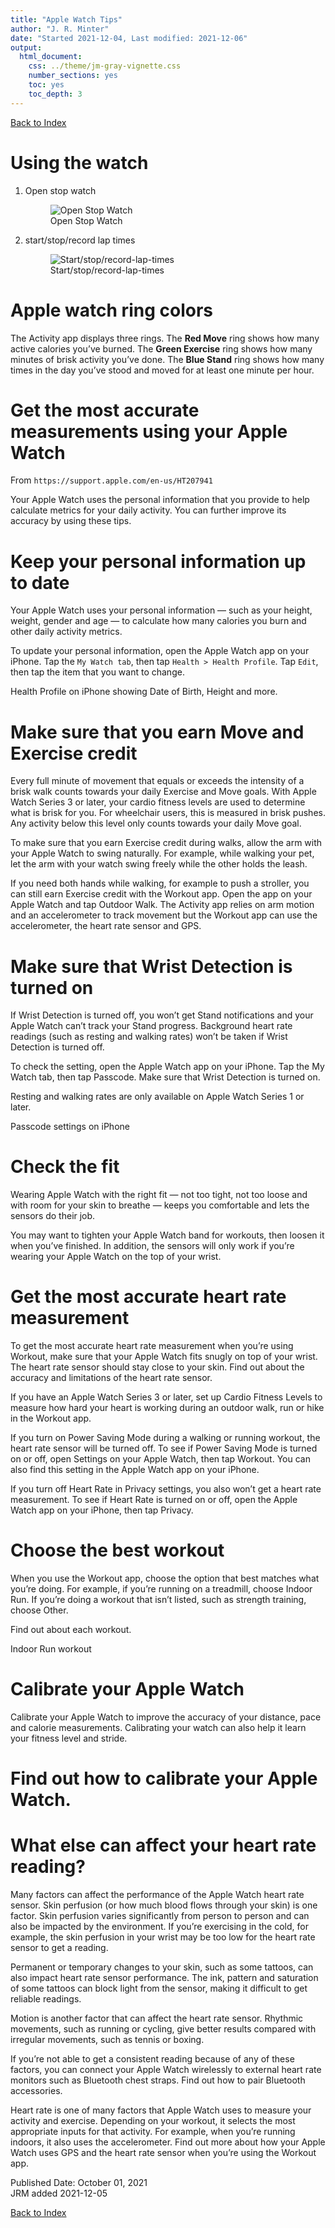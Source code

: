 ```yaml
---
title: "Apple Watch Tips"
author: "J. R. Minter"
date: "Started 2021-12-04, Last modified: 2021-12-06"
output:
  html_document:
    css: ../theme/jm-gray-vignette.css
    number_sections: yes
    toc: yes
    toc_depth: 3
---
```

[Back to Index](../README.html)

# Using the watch

1. Open stop watch

    ![Open Stop Watch](1-open-stopwatch.png)

2. start/stop/record lap times

    ![Start/stop/record-lap-times](2-start-stop-record-lap-times.png)

# Apple watch ring colors

The Activity app displays three rings. The **Red Move** ring shows how many active
calories you've burned. The **Green Exercise** ring shows how many minutes of
brisk activity you've done. The **Blue Stand** ring shows how many times in the
day you've stood and moved for at least one minute per hour.


# Get the most accurate measurements using your Apple Watch

From `https://support.apple.com/en-us/HT207941`

Your Apple Watch uses the personal information that you provide to help
calculate metrics for your daily activity. You can further improve its
accuracy by using these tips.

# Keep your personal information up to date

Your Apple Watch uses your personal information — such as your height, weight,
gender and age — to calculate how many calories you burn and other daily
activity metrics. 

To update your personal information, open the Apple Watch app on your iPhone.
Tap the `My Watch tab`, then tap `Health > Health Profile`.
Tap `Edit`, then tap the item that you want to change.

Health Profile on iPhone showing Date of Birth, Height and more.

# Make sure that you earn Move and Exercise credit

Every full minute of movement that equals or exceeds the intensity of a brisk
walk counts towards your daily Exercise and Move goals. With Apple Watch Series
3 or later, your cardio fitness levels are used to determine what is brisk for
you. For wheelchair users, this is measured in brisk pushes. Any activity below
this level only counts towards your daily Move goal.

To make sure that you earn Exercise credit during walks, allow the arm with your
Apple Watch to swing naturally. For example, while walking your pet, let the arm
with your watch swing freely while the other holds the leash.

If you need both hands while walking, for example to push a stroller, you can
still earn Exercise credit with the Workout app. Open the app on your Apple
Watch and tap Outdoor Walk. The Activity app relies on arm motion and an
accelerometer to track movement but the Workout app can use the accelerometer,
the heart rate sensor and GPS.


# Make sure that Wrist Detection is turned on

If Wrist Detection is turned off, you won’t get Stand notifications and your
Apple Watch can’t track your Stand progress. Background heart rate readings
(such as resting and walking rates) won’t be taken if Wrist Detection is turned
off. 

To check the setting, open the Apple Watch app on your iPhone. Tap the My Watch
tab, then tap Passcode. Make sure that Wrist Detection is turned on.

Resting and walking rates are only available on Apple Watch Series 1 or later.

Passcode settings on iPhone

# Check the fit

Wearing Apple Watch with the right fit — not too tight, not too loose and with
room for your skin to breathe — keeps you comfortable and lets the sensors do
their job.  

You may want to tighten your Apple Watch band for workouts, then loosen it when
you’ve finished. In addition, the sensors will only work if you’re wearing your
Apple Watch on the top of your wrist.

 

# Get the most accurate heart rate measurement

To get the most accurate heart rate measurement when you’re using Workout, make
sure that your Apple Watch fits snugly on top of your wrist. The heart rate sensor
should stay close to your skin. Find out about the accuracy and limitations of
the heart rate sensor.

If you have an Apple Watch Series 3 or later, set up Cardio Fitness Levels to
measure how hard your heart is working during an outdoor walk, run or hike in
the Workout app.

If you turn on Power Saving Mode during a walking or running workout, the heart
rate sensor will be turned off. To see if Power Saving Mode is turned on or off,
open Settings on your Apple Watch, then tap Workout. You can also find this
setting in the Apple Watch app on your iPhone. 

If you turn off Heart Rate in Privacy settings, you also won’t get a heart rate
measurement. To see if Heart Rate is turned on or off, open the Apple Watch app
on your iPhone, then tap Privacy.  


# Choose the best workout

When you use the Workout app, choose the option that best matches what you’re
doing. For example, if you’re running on a treadmill, choose Indoor Run. If
you’re doing a workout that isn’t listed, such as strength training, choose
Other.

Find out about each workout.

Indoor Run workout

# Calibrate your Apple Watch

Calibrate your Apple Watch to improve the accuracy of your distance, pace and
calorie measurements. Calibrating your watch can also help it learn your
fitness level and stride.

# Find out how to calibrate your Apple Watch. 

 

# What else can affect your heart rate reading?

Many factors can affect the performance of the Apple Watch heart rate sensor.
Skin perfusion (or how much blood flows through your skin) is one factor.
Skin perfusion varies significantly from person to person and can also be
impacted by the environment. If you’re exercising in the cold, for example,
the skin perfusion in your wrist may be too low for the heart rate sensor to
get a reading.

Permanent or temporary changes to your skin, such as some tattoos, can also
impact heart rate sensor performance. The ink, pattern and saturation of some
tattoos can block light from the sensor, making it difficult to get reliable
readings.

Motion is another factor that can affect the heart rate sensor. Rhythmic
movements, such as running or cycling, give better results compared with
irregular movements, such as tennis or boxing.

If you’re not able to get a consistent reading because of any of these factors,
you can connect your Apple Watch wirelessly to external heart rate monitors
such as Bluetooth chest straps. Find out how to pair Bluetooth accessories.

Heart rate is one of many factors that Apple Watch uses to measure your activity
and exercise. Depending on your workout, it selects the most appropriate inputs
for that activity. For example, when you’re running indoors, it also uses the
accelerometer. Find out more about how your Apple Watch uses GPS and the heart
rate sensor when you’re using the Workout app. 

Published Date: October 01, 2021    
JRM added  2021-12-05



[Back to Index](../README.html)

